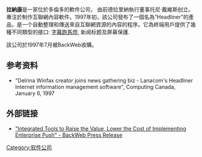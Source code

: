 {{refimprove|time=2017-01-24T04:21:59+00:00}}
'''拉納康'''是一家位於多倫多的軟件公司， 由前德拉里納執行董事托尼·戴維斯创立。專注於制作互聯網內容軟件。1997年初，該公司發布了一個名為“Headliner”的產品，是一个自動整理和傳送來自互聯網資源的內容的程序。它為終端用戶提供了幾種不同類型的接口: [[字幕跑馬燈|字幕跑馬燈]], 新闻标题及屏幕保護.

該公司於1997年7月被BackWeb收購。

== 参考资料 ==
* "Delrina Winfax creator joins news gathering biz - Lanacom's Headliner Internet information management software", Computing Canada, January 6, 1997

== 外部链接 ==
* [http://www.backweb.com/aboutus/news/press_releases/070897.cfm "Integrated Tools to Raise the Value, Lower the Cost of Implementing Enterprise Push" - BackWeb Press Release]{{dead link|date=2017年12月 |bot=InternetArchiveBot |fix-attempted=yes }}

[[Category:软件公司|Category:软件公司]]